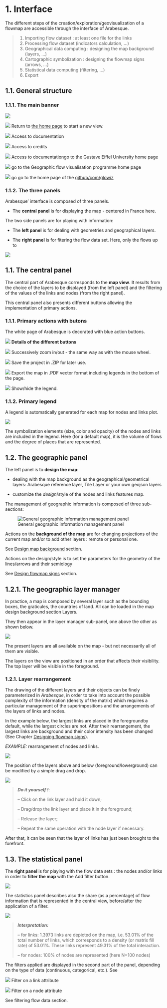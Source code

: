 # 1. Interface

The different steps of the creation/exploration/geovisualization of a flowmap are accessible through the interface of Arabesque.

> 1.  Importing flow dataset : at least one file for the links
> 2.  Processing flow dataset (indicators calculation, ...)
> 3.  Geographical data computing : designing the map background (layers, ...)
> 4.  Cartographic symbolization : designing the flowmap signs (arrows, ...)
> 5.  Statistical data computing (filtering, ...)
> 6.  Export

### 

## 1.1. General structure

### 

### 1.1.1. The main banner

![](images/main_banner.png)

![](images/Buton_home.png) Return to [the home page](https://arabesque.univ-eiffel.fr/) to start a new view.

![](images/main_doc.png) Access to documentation

![](images/main_about.png) Access to credits

[![](images/main_univ-gustave-eiffel.PNG)](https://www.univ-gustave-eiffel.fr/) Access to documentationgo to the Gustave Eiffel University home page

[![](images/main_gflowiz_program.PNG)](https://geoflowiz.hypotheses.org/accueil/le-projet-gflowiz) go to the Geographic flow visualisation programme home page

[![](images/main_github-gflowiz.png)](https://github.com/gflowiz) go go to the home page of the [github/com/glowiz](https://github.com/gflowiz/arabesque-dev)

### 1.1.2. The three panels

Arabesque' interface is composed of three panels.

-   The **central panel** is for displaying the map - centered in France here.

The two side panels are for playing with information:

-   The **left panel** is for dealing with geometries and geographical layers.

-   The **right panel** is for fitering the flow data set. Here, only the flows up to

![](images/panels_arabesque.png)

## 1.1. The central panel

The central part of Arabesque corresponds to the **map view**. It results from the choice of the layers to be displayed (from the left panel) and the filtering of the values of the links and nodes (from the right panel).

This central panel also presents different buttons allowing the implementation of primary actions.

### 1.1.1. Primary actions with butons

The white page of Arabesque is decorated with blue action buttons.

![](images/central_panel_clear.png) **Details of the different buttons**

![](images/Buton_in_out.png) Successively zoom in/out - the same way as with the mouse wheel.

![](images/Buton_sauv.png) Save the project in .ZIP for later use.

![](images/Buton_export.png) Export the map in .PDF vector format including legends in the bottom of the page.

![](images/Buton_leg.png) Show/hide the legend.

### 1.1.2. Primary legend

A legend is automatically generated for each map for nodes and links plot.

![](images/center_legend.png)

The symbolization elements (size, color and opacity) of the nodes and links are included in the legend. Here (for a default map), it is the volume of flows and the degree of places that are represented.

## 1.2. The geographic panel

The left panel is to **design the map**:

-   dealing with the map background as the geographical/geometrical layers: Arabesque reference layer, Tile Layer or your own geojson layers

-   customize the *design*/style of the nodes and links features map.

The management of geographic information is composed of three sub-sections:

![General geographic information management panel](images/geom_panel.png)

Actions on the **background of the map** are for changing projections of the current map and/or to add other layers : remote or personal one.

See [Design map background](./Design-map-background.html) section.

Actions on the design/style is to set the parameters for the geometry of the lines/arrows and their semiology

See [Design flowmap signs](./Design-flowmap-signs.html) section.

## 1.2.1. The geographic layer manager

In practice, a map is composed by several layer such as the bounding boxes, the graticules, the countries of land. All can be loaded in the map design background section Layers.

They then appear in the layer manager sub-panel, one above the other as shown below.

![](images/Types_layers.png)

The present layers are all available on the map - but not necessarily all of them are visible.

The layers on the view are positioned in an order that affects their visibility. The top layer will be visible in the foreground.

### 1.2.1. Layer rearrangement

The drawing of the different layers and their objects can be finely parameterized in *Arabesque*, in order to take into account the possible complexity of the information (density of the matrix) which requires a particular management of the superimpositions and the arrangements of the layers of links and nodes.

In the example below, the largest links are placed in the foregroundby default, while the largest circles are not. After their rearrangement, the largest links are background and their color intensity has been changed (See Chapter [Designing flowmap signs](./Design-flowmap-signs.html)).

*EXAMPLE:* rearrangement of nodes and links.

![](images/Dispositions.png)

The position of the layers above and below (foreground/lowerground) can be modified by a simple drag and drop.

![](images/Layout_dragdrop.png)

> ***Do it yourself !***:
>
> -- Click on the link layer and hold it down;
>
> -- Drag/drop the link layer and place it in the foreground;
>
> -- Release the layer;
>
> -- Repeat the same operation with the node layer if necessary.

After that, it can be seen that the layer of links has just been brought to the forefront.

## 1.3. The statistical panel

The **right panel** is for playing with the flow data sets : the nodes and/or links in order to **filter the map** with the Add filter button.

![](images/Add_filter.PNG)

The statistics panel describes also the share (as a percentage) of flow information that is represented in the central view, before/after the application of a filter.

![](images/Filter_statistics.png)

> ***Interpretation:***
>
> -- for links: 1.3973 links are depicted on the map, i.e. 53.01% of the total number of links, which corresponds to a density (or matrix fill rate) of 53.01%. These links represent 49.31% of the total interaction.
>
> -- for nodes: 100% of nodes are represented (here N=100 nodes)

The filters applied are displayed in the second part of the panel, depending on the type of data (continuous, categorical, etc.). See

![](images/icon_links_filtering.png) Filter on a link attribute

![](images/icon_nodes_filtering.png) Filter on a node attribute

See filtering flow data section.
